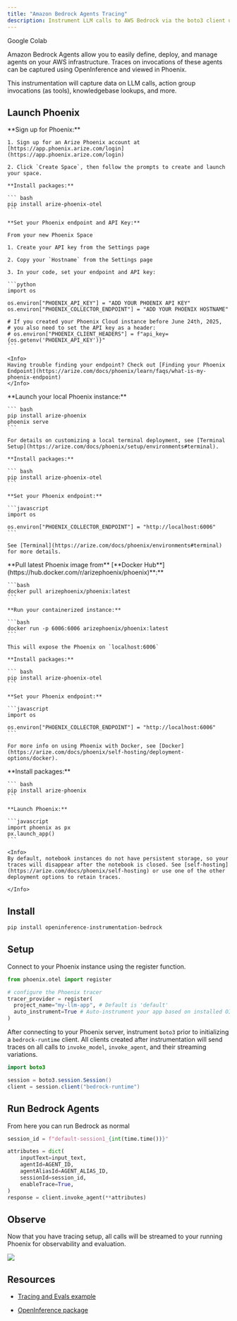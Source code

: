 ```yaml
---
title: "Amazon Bedrock Agents Tracing"
description: Instrument LLM calls to AWS Bedrock via the boto3 client using the BedrockInstrumentor
---
```


<Card horizontal icon="/images/gc.ico" href="https://colab.research.google.com/github/Arize-ai/phoenix/blob/main/tutorials/integrations/amazon_bedrock_agents_tracing_and_evals.ipynb" >
  Google Colab
</Card>

Amazon Bedrock Agents allow you to easily define, deploy, and manage agents on your AWS infrastructure. Traces on invocations of these agents can be captured using OpenInference and viewed in Phoenix.

This instrumentation will capture data on LLM calls, action group invocations (as tools), knowledgebase lookups, and more.

## Launch Phoenix

<Tabs>
  <Tab title="Phoenix Cloud">
    **Sign up for Phoenix:**

    1. Sign up for an Arize Phoenix account at [https://app.phoenix.arize.com/login](https://app.phoenix.arize.com/login)

    2. Click `Create Space`, then follow the prompts to create and launch your space.

    **Install packages:**

    ``` bash
    pip install arize-phoenix-otel
    ```

    **Set your Phoenix endpoint and API Key:**

    From your new Phoenix Space

    1. Create your API key from the Settings page

    2. Copy your `Hostname` from the Settings page

    3. In your code, set your endpoint and API key:

    ```python
    import os

    os.environ["PHOENIX_API_KEY"] = "ADD YOUR PHOENIX API KEY"
    os.environ["PHOENIX_COLLECTOR_ENDPOINT"] = "ADD YOUR PHOENIX HOSTNAME"

    # If you created your Phoenix Cloud instance before June 24th, 2025,
    # you also need to set the API key as a header:
    # os.environ["PHOENIX_CLIENT_HEADERS"] = f"api_key={os.getenv('PHOENIX_API_KEY')}"
    ```

    <Info>
    Having trouble finding your endpoint? Check out [Finding your Phoenix Endpoint](https://arize.com/docs/phoenix/learn/faqs/what-is-my-phoenix-endpoint)
    </Info>
  </Tab>
  <Tab title="Command Line">
    **Launch your local Phoenix instance:**

    ``` bash
    pip install arize-phoenix
    phoenix serve
    ```

    For details on customizing a local terminal deployment, see [Terminal Setup](https://arize.com/docs/phoenix/setup/environments#terminal).

    **Install packages:**

    ``` bash
    pip install arize-phoenix-otel
    ```

    **Set your Phoenix endpoint:**

    ```javascript
    import os

    os.environ["PHOENIX_COLLECTOR_ENDPOINT"] = "http://localhost:6006"
    ```

    See [Terminal](https://arize.com/docs/phoenix/environments#terminal) for more details.
  </Tab>
  <Tab title="Docker">
    **Pull latest Phoenix image from** [**Docker Hub**](https://hub.docker.com/r/arizephoenix/phoenix)**:**

    ```bash
    docker pull arizephoenix/phoenix:latest
    ```

    **Run your containerized instance:**

    ```bash
    docker run -p 6006:6006 arizephoenix/phoenix:latest
    ```

    This will expose the Phoenix on `localhost:6006`

    **Install packages:**

    ``` bash
    pip install arize-phoenix-otel
    ```

    **Set your Phoenix endpoint:**

    ```javascript
    import os

    os.environ["PHOENIX_COLLECTOR_ENDPOINT"] = "http://localhost:6006"
    ```

    For more info on using Phoenix with Docker, see [Docker](https://arize.com/docs/phoenix/self-hosting/deployment-options/docker).
  </Tab>
    <Tab title="Notebook">
    **Install packages:**

    ``` bash
    pip install arize-phoenix
    ```

    **Launch Phoenix:**

    ```javascript
    import phoenix as px
    px.launch_app()
    ```

    <Info>
    By default, notebook instances do not have persistent storage, so your traces will disappear after the notebook is closed. See [self-hosting](https://arize.com/docs/phoenix/self-hosting) or use one of the other deployment options to retain traces.

    </Info>
  </Tab>
</Tabs>

## Install

``` bash
pip install openinference-instrumentation-bedrock
```

## Setup

Connect to your Phoenix instance using the register function.

```python
from phoenix.otel import register

# configure the Phoenix tracer
tracer_provider = register(
  project_name="my-llm-app", # Default is 'default'
  auto_instrument=True # Auto-instrument your app based on installed OI dependencies
)
```

After connecting to your Phoenix server, instrument `boto3` prior to initializing a `bedrock-runtime` client. All clients created after instrumentation will send traces on all calls to `invoke_model`, `invoke_agent`, and their streaming variations.

```java
import boto3

session = boto3.session.Session()
client = session.client("bedrock-runtime")
```

## Run Bedrock Agents

From here you can run Bedrock as normal

```python
session_id = f"default-session1_{int(time.time())}"

attributes = dict(
    inputText=input_text,
    agentId=AGENT_ID,
    agentAliasId=AGENT_ALIAS_ID,
    sessionId=session_id,
    enableTrace=True,
)
response = client.invoke_agent(**attributes)
```

## Observe

Now that you have tracing setup, all calls will be streamed to your running Phoenix for observability and evaluation.

<Frame caption="Bedrock Traces in Phoenix">
  <img src="/images/e2ec1f62-image.jpeg" />
</Frame>

## Resources

* [Tracing and Evals example](https://github.com/Arize-ai/phoenix/blob/main/tutorials/integrations/amazon_bedrock_agents_tracing_and_evals.ipynb)

* [OpenInference package](https://github.com/Arize-ai/openinference/blob/main/python/instrumentation/openinference-instrumentation-bedrock)


